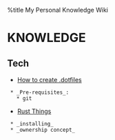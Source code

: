 %title My Personal Knowledge Wiki

= KNOWLEDGE =
== Tech ==
* [[KNOWLEDGE/Tech/dotfiles|How to create .dotfiles]]
  * _Pre-requisites_:
    * git

* [[KNOWLEDGE/Tech/Rust|Rust Things]]
  * _installing_
  * _ownership concept_
